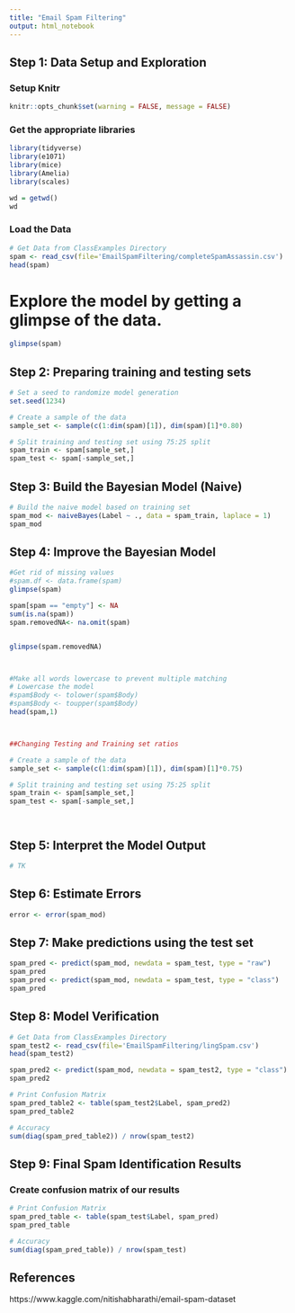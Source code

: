 ```yaml
---
title: "Email Spam Filtering"
output: html_notebook
---
```


## Step 1: Data Setup and Exploration

### Setup Knitr
```r
knitr::opts_chunk$set(warning = FALSE, message = FALSE)
```

### Get the appropriate libraries
```r
library(tidyverse)
library(e1071)
library(mice)
library(Amelia)
library(scales)

wd = getwd()
wd
```



### Load the Data
```r
# Get Data from ClassExamples Directory
spam <- read_csv(file='EmailSpamFiltering/completeSpamAssassin.csv')
head(spam)
```

# Explore the model by getting a glimpse of the data.
```r
glimpse(spam)
```

## Step 2: Preparing training and testing sets
```r
# Set a seed to randomize model generation
set.seed(1234)

# Create a sample of the data
sample_set <- sample(c(1:dim(spam)[1]), dim(spam)[1]*0.80)

# Split training and testing set using 75:25 split
spam_train <- spam[sample_set,]
spam_test <- spam[-sample_set,]
```

## Step 3: Build the Bayesian Model (Naive)
```r
# Build the naive model based on training set
spam_mod <- naiveBayes(Label ~ ., data = spam_train, laplace = 1)
spam_mod
```


## Step 4: Improve the Bayesian Model
```r
#Get rid of missing values
#spam.df <- data.frame(spam)
glimpse(spam)

spam[spam == "empty"] <- NA
sum(is.na(spam))
spam.removedNA<- na.omit(spam)


glimpse(spam.removedNA)



#Make all words lowercase to prevent multiple matching
# Lowercase the model
#spam$Body <- tolower(spam$Body)
#spam$Body <- toupper(spam$Body)
head(spam,1)



##Changing Testing and Training set ratios

# Create a sample of the data
sample_set <- sample(c(1:dim(spam)[1]), dim(spam)[1]*0.75)

# Split training and testing set using 75:25 split
spam_train <- spam[sample_set,]
spam_test <- spam[-sample_set,]




```


## Step 5: Interpret the Model Output
```r
# TK
```


## Step 6: Estimate Errors
```r
error <- error(spam_mod)
```


## Step 7: Make predictions using the test set
```r
spam_pred <- predict(spam_mod, newdata = spam_test, type = "raw")
spam_pred
spam_pred <- predict(spam_mod, newdata = spam_test, type = "class")
spam_pred
```

## Step 8: Model Verification
```r
# Get Data from ClassExamples Directory
spam_test2 <- read_csv(file='EmailSpamFiltering/lingSpam.csv')
head(spam_test2)

spam_pred2 <- predict(spam_mod, newdata = spam_test2, type = "class")
spam_pred2
```

```r
# Print Confusion Matrix
spam_pred_table2 <- table(spam_test2$Label, spam_pred2)
spam_pred_table2

# Accuracy
sum(diag(spam_pred_table2)) / nrow(spam_test2)
```

## Step 9: Final Spam Identification Results

### Create confusion matrix of our results
```r
# Print Confusion Matrix
spam_pred_table <- table(spam_test$Label, spam_pred)
spam_pred_table

# Accuracy
sum(diag(spam_pred_table)) / nrow(spam_test)
```


## References
https://www.kaggle.com/nitishabharathi/email-spam-dataset